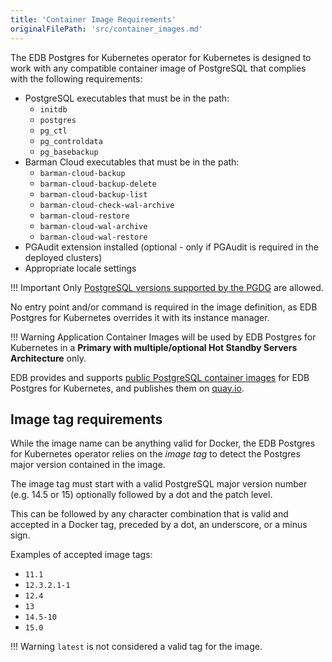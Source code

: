 ```yaml
---
title: 'Container Image Requirements'
originalFilePath: 'src/container_images.md'
---
```


The EDB Postgres for Kubernetes operator for Kubernetes is designed to
work with any compatible container image of PostgreSQL that complies
with the following requirements:

-   PostgreSQL executables that must be in the path:
    -   `initdb`
    -   `postgres`
    -   `pg_ctl`
    -   `pg_controldata`
    -   `pg_basebackup`
-   Barman Cloud executables that must be in the path:
    -   `barman-cloud-backup`
    -   `barman-cloud-backup-delete`
    -   `barman-cloud-backup-list`
    -   `barman-cloud-check-wal-archive`
    -   `barman-cloud-restore`
    -   `barman-cloud-wal-archive`
    -   `barman-cloud-wal-restore`
-   PGAudit extension installed (optional - only if PGAudit is required
    in the deployed clusters)
-   Appropriate locale settings

!!! Important
    Only [PostgreSQL versions supported by the PGDG](https://postgresql.org/) are allowed.

No entry point and/or command is required in the image definition, as
EDB Postgres for Kubernetes overrides it with its instance manager.

!!! Warning
    Application Container Images will be used by EDB Postgres for Kubernetes
    in a **Primary with multiple/optional Hot Standby Servers Architecture**
    only.

EDB provides and supports
[public PostgreSQL container images](https://github.com/enterprisedb/docker-postgres)
for EDB Postgres for Kubernetes, and publishes them on
[quay.io](https://quay.io/enterprisedb/postgresql).

## Image tag requirements

While the image name can be anything valid for Docker, the EDB Postgres for Kubernetes
operator relies on the *image tag* to detect the Postgres major
version contained in the image.

The image tag must start with a valid PostgreSQL major version number (e.g.
14.5 or 15) optionally followed by a dot and the patch level.

This can be followed by any character combination that is valid and
accepted in a Docker tag, preceded by a dot, an underscore, or a minus sign.

Examples of accepted image tags:

-   `11.1`
-   `12.3.2.1-1`
-   `12.4`
-   `13`
-   `14.5-10`
-   `15.0`

!!! Warning
    `latest` is not considered a valid tag for the image.